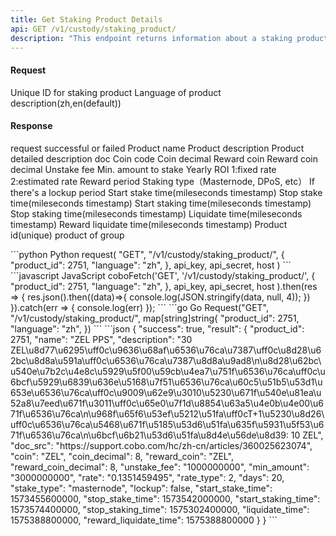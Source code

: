 ```yaml
---
title: Get Staking Product Details
api: GET /v1/custody/staking_product/ 
description: "This endpoint returns information about a staking product with the given product ID. The response is a JSON object containing details about the product, such as its name, description, and rewards. The language parameter can be used to specify the language of the response (default is English)."
---
```

#### Request
<ParamField query="product_id" type="String" required>Unique ID for staking product</ParamField>
<ParamField query="language" type="String" >Language of product description(zh,en(default))</ParamField>

#### Response
<ResponseField name="success" type="bool">request successful or failed</ResponseField>
<ResponseField name="result" type="object">
    <Expandable title="object">
        <ResponseField name="name" type="String" >Product name</ResponseField>
        <ResponseField name="description" type="String" >Product description</ResponseField>
        <ResponseField name="doc_src" type="String" >Product detailed description doc</ResponseField>
        <ResponseField name="coin" type="String" >Coin code</ResponseField>
        <ResponseField name="coin_decimal" type="Int" >Coin decimal</ResponseField>
        <ResponseField name="reward_coin" type="String" >Reward coin</ResponseField>
        <ResponseField name="reward_coin_decimal" type="Int" >Reward coin decimal</ResponseField>
        <ResponseField name="unstake_fee" type="String" >Unstake fee</ResponseField>
        <ResponseField name="min_amount" type="String" >Min. amount to stake</ResponseField>
        <ResponseField name="rate" type="String" >Yearly ROI</ResponseField>
        <ResponseField name="rate_type" type="Int" >1:fixed rate 2:estimated rate</ResponseField>
        <ResponseField name="days" type="Int" >Reward period</ResponseField>
        <ResponseField name="stake_type" type="String" >Staking type（Masternode, DPoS, etc）</ResponseField>
        <ResponseField name="lockup" type="Bool" >If there's a lockup period</ResponseField>
        <ResponseField name="start_stake_time" type="Int" >Start stake time(mileseconds timestamp)</ResponseField>
        <ResponseField name="stop_stake_time" type="Int" >Stop stake time(mileseconds timestamp)</ResponseField>
        <ResponseField name="start_staking_time" type="Int" >Start staking time(mileseconds timestamp)</ResponseField>
        <ResponseField name="stop_staking_time" type="Int" >Stop staking time(mileseconds timestamp)</ResponseField>
        <ResponseField name="liquidate_time" type="Int" >Liquidate time(mileseconds timestamp)</ResponseField>
        <ResponseField name="reward_liquidate_time" type="Int" >Reward liquidate time(mileseconds timestamp)</ResponseField>
        <ResponseField name="product_id" type="Int" >Product id(unique)</ResponseField>
        <ResponseField name="product_group" type="String" >product of group </ResponseField>
  </Expandable>
</ResponseField>

<RequestExample>
```python Python
request(
    "GET",
    "/v1/custody/staking_product/",
    {
        "product_id": 2751,
        "language": "zh",
    },
    api_key, api_secret, host
)
```
```javascript JavaScript
coboFetch('GET', '/v1/custody/staking_product/',
        {
            "product_id": 2751,
            "language": "zh",
        },
        api_key, api_secret, host
    ).then(res => {
        res.json().then((data)=>{
            console.log(JSON.stringify(data, null, 4));
        })
    }).catch(err => {
        console.log(err)
    });
```
```go Go
Request("GET", "/v1/custody/staking_product/", map[string]string{
    "product_id": 2751,
    "language": "zh",
})
```
</RequestExample>

<ResponseExample>
```json
{
  "success": true,
  "result": {
    "product_id": 2751,
    "name": "ZEL PPS",
    "description": "30 ZEL\u8d77\u6295\uff0c\u9636\u68af\u6536\u76ca\u7387\uff0c\u8d28\u62bc\u8d8a\u591a\uff0c\u6536\u76ca\u7387\u8d8a\u9ad8\n\u8d28\u62bc\u540e\u7b2c\u4e8c\u5929\u5f00\u59cb\u4ea7\u751f\u6536\u76ca\uff0c\u6bcf\u5929\u6839\u636e\u5168\u7f51\u6536\u76ca\u60c5\u51b5\u53d1\u653e\u6536\u76ca\uff0c\u9009\u62e9\u3010\u5230\u671f\u540e\u81ea\u52a8\u7eed\u671f\u3011\uff0c\u65e0\u7f1d\u8854\u63a5\u4e0b\u4e00\u671f\u6536\u76ca\n\u968f\u65f6\u53ef\u5212\u51fa\uff0cT+1\u5230\u8d26\uff0c\u6536\u76ca\u5468\u671f\u5185\u53d6\u51fa\u635f\u5931\u5f53\u671f\u6536\u76ca\n\u6bcf\u6b21\u53d6\u51fa\u8d4e\u56de\u8d39: 10 ZEL",
    "doc_src": "https://support.cobo.com/hc/zh-cn/articles/360025623074",
    "coin": "ZEL",
    "coin_decimal": 8,
    "reward_coin": "ZEL",
    "reward_coin_decimal": 8,
    "unstake_fee": "1000000000",
    "min_amount": "3000000000",
    "rate": "0.1351459495",
    "rate_type": 2,
    "days": 20,
    "stake_type": "masternode",
    "lockup": false,
    "start_stake_time": 1573455600000,
    "stop_stake_time": 1573542000000,
    "start_staking_time": 1573574400000,
    "stop_staking_time": 1575302400000,
    "liquidate_time": 1575388800000,
    "reward_liquidate_time": 1575388800000
  }
}
```
</ResponseExample>
